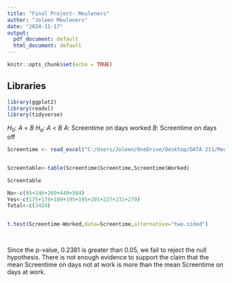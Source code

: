 ---
title: "Final Project- Meuleners"
author: "Joleen Meuleners"
date: "2024-11-17"
output:
  pdf_document: default
  html_document: default
---

```{r setup, include=FALSE}
knitr::opts_chunk$set(echo = TRUE)
```

## Libraries

```{r}
library(ggplot2)
library(readxl)
library(tidyverse)
```

$H_0$: ${A}$ = ${B}$
$H_a$: ${A}$ < ${B}$
${A}$: Screentime on days worked
${B}$: Screentime on days off
```{r}
Screentime <- read_excel("C:/Users/Joleen/OneDrive/Desktop/DATA 211/Meuleners Screentime.xlsx")


Screentable<-table(Screentime$Screentime,Screentime$Worked)

Screentable

No<-c(95+246+260+449+504)
Yes<-c(175+178+189+195+195+201+227+231+279)
Total<-c(3424)


t.test(Screentime~Worked,data=Screentime,alternative="two.sided")

  
```
Since the p-value, 0.2381 is greater than 0.05, we fail to reject the null hypothesis. There is not enough evidence to support the claim that the mean Screentime on days not at work is more than the mean Screentime on days at work. 



